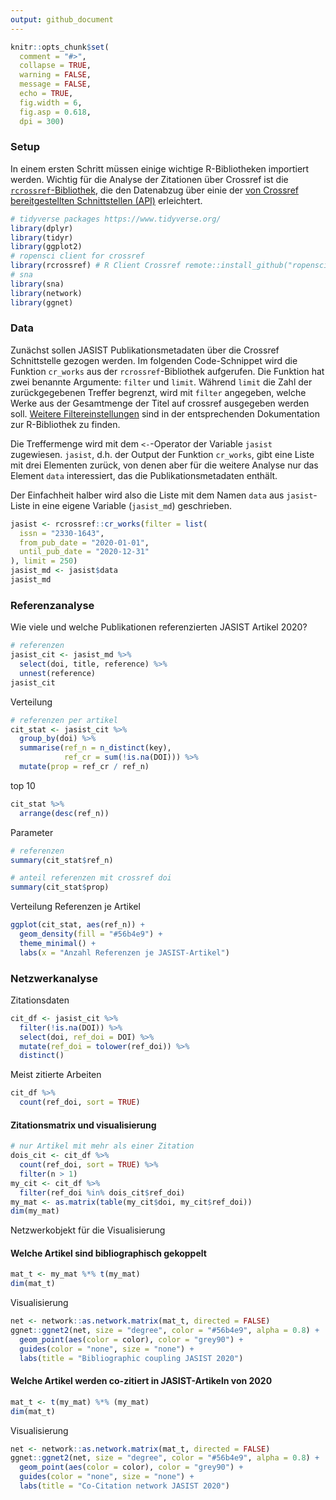 ```yaml
---
output: github_document
---
```


```r
knitr::opts_chunk$set(
  comment = "#>",
  collapse = TRUE,
  warning = FALSE,
  message = FALSE,
  echo = TRUE,
  fig.width = 6,
  fig.asp = 0.618,
  dpi = 300)
```

### Setup

In einem ersten Schritt müssen einige wichtige R-Bibliotheken importiert werden.
Wichtig für die Analyse der Zitationen über Crossref ist die [`rcrossref`-Bibliothek](https://github.com/ropensci/rcrossref),
die den Datenabzug über einie der [von Crossref bereitgestellten Schnittstellen (API)](https://www.crossref.org/documentation/retrieve-metadata/rest-api/)
erleichtert.

```r
# tidyverse packages https://www.tidyverse.org/ 
library(dplyr) 
library(tidyr)
library(ggplot2)
# ropensci client for crossref
library(rcrossref) # R Client Crossref remote::install_github("ropensci/rcrossref)
# sna
library(sna)
library(network)
library(ggnet)
```

### Data

Zunächst sollen JASIST Publikationsmetadaten über die Crossref Schnittstelle gezogen werden.
Im folgenden Code-Schnippet wird die Funktion `cr_works` aus der `rcrossref`-Bibliothek aufgerufen.
Die Funktion hat zwei benannte Argumente: `filter` und `limit`. Während `limit` die Zahl der zurückgegebenen
Treffer begrenzt, wird mit `filter` angegeben, welche Werke aus der Gesamtmenge der Titel auf crossref
ausgegeben werden soll.
[Weitere Filtereinstellungen](https://docs.ropensci.org/rcrossref/reference/filters.html) sind in der entsprechenden Dokumentation zur R-Bibliothek zu finden.

Die Treffermenge wird mit dem `<-`-Operator der Variable `jasist` zugewiesen.
`jasist`, d.h. der Output der Funktion `cr_works`, gibt eine Liste mit drei Elementen zurück, von denen aber für die weitere Analyse nur das Element `data` interessiert, das die Publikationsmetadaten enthält.

Der Einfachheit halber wird also die Liste mit dem Namen `data` aus `jasist`-Liste in eine eigene Variable (`jasist_md`) geschrieben.

```r
jasist <- rcrossref::cr_works(filter = list(
  issn = "2330-1643",
  from_pub_date = "2020-01-01",
  until_pub_date = "2020-12-31"
), limit = 250)
jasist_md <- jasist$data
jasist_md
```

### Referenzanalyse

Wie viele und welche Publikationen referenzierten JASIST Artikel 2020?

```r
# referenzen
jasist_cit <- jasist_md %>%
  select(doi, title, reference) %>%
  unnest(reference)
jasist_cit
```

Verteilung

```r
# referenzen per artikel
cit_stat <- jasist_cit %>%
  group_by(doi) %>%
  summarise(ref_n = n_distinct(key),
            ref_cr = sum(!is.na(DOI))) %>%
  mutate(prop = ref_cr / ref_n)
```


top 10

```r
cit_stat %>%
  arrange(desc(ref_n))
```

Parameter

```r
# referenzen
summary(cit_stat$ref_n)
```

```r
# anteil referenzen mit crossref doi
summary(cit_stat$prop)
```

Verteilung Referenzen je Artikel

```r
ggplot(cit_stat, aes(ref_n)) +
  geom_density(fill = "#56b4e9") +
  theme_minimal() +
  labs(x = "Anzahl Referenzen je JASIST-Artikel")
```

### Netzwerkanalyse

Zitationsdaten

```r
cit_df <- jasist_cit %>%
  filter(!is.na(DOI)) %>%
  select(doi, ref_doi = DOI) %>%
  mutate(ref_doi = tolower(ref_doi)) %>%
  distinct()
```

Meist zitierte Arbeiten

````r
cit_df %>%
  count(ref_doi, sort = TRUE)
````

#### Zitationsmatrix und visualisierung

```r
# nur Artikel mit mehr als einer Zitation
dois_cit <- cit_df %>%
  count(ref_doi, sort = TRUE) %>%
  filter(n > 1)
my_cit <- cit_df %>%
  filter(ref_doi %in% dois_cit$ref_doi)
my_mat <- as.matrix(table(my_cit$doi, my_cit$ref_doi))
dim(my_mat)
```

Netzwerkobjekt für die Visualisierung

#### Welche Artikel sind bibliographisch gekoppelt

```r
mat_t <- my_mat %*% t(my_mat)
dim(mat_t)
```

Visualisierung

```r
net <- network::as.network.matrix(mat_t, directed = FALSE)
ggnet::ggnet2(net, size = "degree", color = "#56b4e9", alpha = 0.8) +
  geom_point(aes(color = color), color = "grey90") +
  guides(color = "none", size = "none") +
  labs(title = "Bibliographic coupling JASIST 2020")
```

#### Welche Artikel werden co-zitiert in JASIST-Artikeln von 2020


```r
mat_t <- t(my_mat) %*% (my_mat)
dim(mat_t)
```

Visualisierung

```r
net <- network::as.network.matrix(mat_t, directed = FALSE)
ggnet::ggnet2(net, size = "degree", color = "#56b4e9", alpha = 0.8) +
  geom_point(aes(color = color), color = "grey90") +
  guides(color = "none", size = "none") +
  labs(title = "Co-Citation network JASIST 2020")
```
